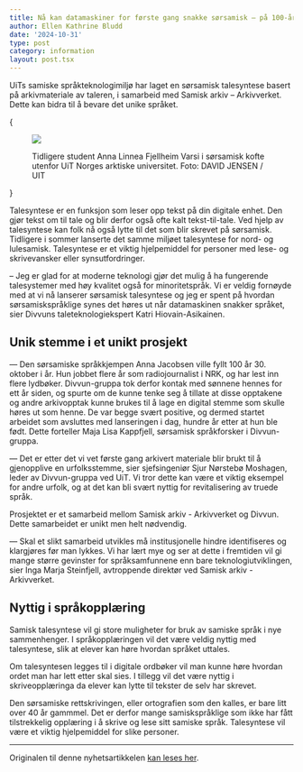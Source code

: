 ```yaml
---
title: Nå kan datamaskiner for første gang snakke sørsamisk — på 100-årsdagen til stemmegiveren
author: Ellen Kathrine Bludd
date: '2024-10-31'
type: post
category: information
layout: post.tsx
---
```


UiTs samiske språkteknologimiljø har laget en sørsamisk talesyntese basert på arkivmateriale av taleren, i samarbeid med Samisk arkiv – Arkivverket. Dette kan bidra til å bevare det unike språket.

{<figure>
  <img src="/static/images/blogs/Anna_Linnea_Fjellheim_Varsi__ddehallatgo_Forstar_vi_hverandre__UIT_19659_Foto_David_Jensen.jpg" />
  <figcaption>Tidligere student Anna Linnea Fjellheim Varsi i sørsamisk kofte utenfor UiT Norges arktiske universitet. Foto: DAVID JENSEN / UIT</figcaption>
</figure>}

Talesyntese er en funksjon som leser opp tekst på din digitale enhet. Den gjør tekst om til tale og blir derfor også ofte kalt tekst-til-tale. Ved hjelp av talesyntese kan folk nå også lytte til det som blir skrevet på sørsamisk. Tidligere i sommer lanserte det samme miljøet talesyntese for nord- og lulesamisk. Talesyntese er et viktig hjelpemiddel for personer med lese- og skrivevansker eller synsutfordringer.

– Jeg er glad for at moderne teknologi gjør det mulig å ha fungerende talesystemer med høy kvalitet også for minoritetspråk. Vi er veldig fornøyde med at vi nå lanserer sørsamisk talesyntese og jeg er spent på hvordan sørsamiskspråklige synes det høres ut når datamaskinen snakker språket, sier Divvuns taleteknologiekspert Katri Hiovain-Asikainen.

## Unik stemme i et unikt prosjekt

— Den sørsamiske språkkjempen Anna Jacobsen ville fyllt 100 år 30. oktober i år. Hun jobbet flere år som radiojournalist i NRK, og har lest inn flere lydbøker. Divvun-gruppa tok derfor kontak med sønnene hennes for ett år siden, og spurte om de kunne tenke seg å tillate at disse opptakene og andre arkivopptak kunne brukes til å lage en digital stemme som skulle høres ut som henne. De var begge svært positive, og dermed startet arbeidet som avsluttes med lanseringen i dag, hundre år etter at hun ble født. Dette forteller Maja Lisa Kappfjell, sørsamisk språkforsker i Divvun-gruppa.

— Det er etter det vi vet første gang arkivert materiale blir brukt til å gjenopplive en urfolksstemme, sier sjefsingeniør Sjur Nørstebø Moshagen, leder av Divvun-gruppa ved UiT. Vi tror dette kan være et viktig eksempel for andre urfolk, og at det kan bli svært nyttig for revitalisering av truede språk.

Prosjektet er et samarbeid mellom Samisk arkiv - Arkivverket og Divvun. Dette samarbeidet er unikt men helt nødvendig.

— Skal et slikt samarbeid utvikles må institusjonelle hindre identifiseres og klargjøres før man lykkes. Vi har lært mye og ser at dette i fremtiden vil gi mange større gevinster for språksamfunnene enn bare teknologiutviklingen, sier Inga Marja Steinfjell, avtroppende direktør ved Samisk arkiv - Arkivverket.

## Nyttig i språkopplæring

Samisk talesyntese vil gi store muligheter for bruk av samiske språk i nye sammenhenger. I språkopplæringen vil det være veldig nyttig med talesyntese, slik at elever kan høre hvordan språket uttales.

Om talesyntesen legges til i digitale ordbøker vil man kunne høre hvordan ordet man har lett etter skal sies. I tillegg vil det være nyttig i skriveopplæringa da elever kan lytte til tekster de selv har skrevet.

Den sørsamiske rettskrivingen, eller ortografien som den kalles, er bare litt over 40 år gammmel. Det er derfor mange samiskspråklige som ikke har fått tilstrekkelig opplæring i å skrive og lese sitt samiske språk. Talesyntese vil være et viktig hjelpemiddel for slike personer.

----

Originalen til denne nyhetsartikkelen [kan leses her](https://uit.no/nyheter/artikkel?p_document_id=864438).
